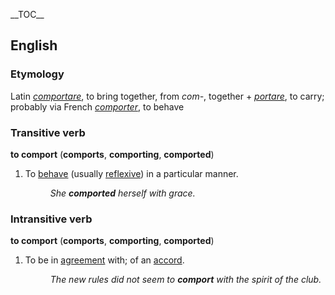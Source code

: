 __TOC__

==English==
=== Etymology ===
Latin ''[[comportare]]'', to bring together, from ''com-'', together + ''[[portare]]'', to carry; probably via French ''[[comporter]]'', to behave

=== Transitive verb ===
'''to comport''' ('''comports''', '''comporting''', '''comported''')

#To [[behave]] (usually [[reflexive]]) in a particular manner.
#:''She '''comported''' herself with grace.''

=== Intransitive verb ===
'''to comport''' ('''comports''', '''comporting''', '''comported''')

# To be in [[agreement]] with; of an [[accord]].
#:''The new rules did not seem to '''comport''' with the spirit of the club.''